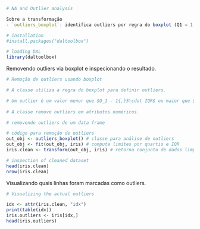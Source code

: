 ```r
# NA and Outlier analysis

Sobre a transformação
- `outliers_boxplot`: identifica outliers por regra do boxplot (Q1 − 1.5·IQR, Q3 + 1.5·IQR) e pode removê-los de atributos numéricos.

# installation 
#install.packages("daltoolbox")

# loading DAL
library(daltoolbox) 
```

Removendo outliers via boxplot e inspecionando o resultado.
```r
# Remoção de outliers usando boxplot

# A classe utiliza a regra do boxplot para definir outliers.

# Um outlier é um valor menor que $Q_1 - 1{,}5\cdot IQR$ ou maior que $Q_3 + 1{,}5\cdot IQR$.
 
# A classe remove outliers em atributos numéricos.

# removendo outliers de um data frame

# código para remoção de outliers
out_obj <- outliers_boxplot() # classe para análise de outliers
out_obj <- fit(out_obj, iris) # computa limites por quartis e IQR
iris.clean <- transform(out_obj, iris) # retorna conjunto de dados limpo

# inspection of cleaned dataset
head(iris.clean)
nrow(iris.clean)
```

Visualizando quais linhas foram marcadas como outliers.
```r
# Visualizing the actual outliers

idx <- attr(iris.clean, "idx")
print(table(idx))
iris.outliers <- iris[idx,]
head(iris.outliers)
```
